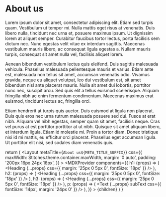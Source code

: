 
# About us

Lorem ipsum dolor sit amet, consectetur adipiscing elit. Etiam sed turpis quam. Vestibulum ut tempor mi. Nulla mattis eget risus at venenatis. Duis libero nulla, tincidunt nec urna et, posuere maximus ipsum. Ut dignissim lorem at aliquet semper. Curabitur faucibus tortor lectus, porta facilisis sem dictum nec. Nunc egestas velit vitae ex interdum sagittis. Maecenas vestibulum mauris libero, ac consequat ligula egestas a. Nullam mauris turpis, consequat sit amet nulla vel, facilisis aliquet lorem.

Aenean bibendum vestibulum lectus quis eleifend. Duis sagittis malesuada vehicula. Phasellus malesuada pellentesque mauris et varius. Etiam ante est, malesuada non tellus sit amet, accumsan venenatis odio. Vivamus gravida, neque eu aliquet volutpat, leo dui vestibulum est, sit amet bibendum nisl ante placerat mauris. Nulla sit amet dui lobortis, porttitor nunc nec, suscipit arcu. Sed quis elit a tellus euismod scelerisque. Aliquam fringilla nibh ac enim fermentum condimentum. Maecenas maximus erat euismod, tincidunt lectus ac, fringilla orci.

Etiam hendrerit at turpis quis auctor. Duis euismod at ligula non placerat. Duis quis eros nec urna rutrum malesuada posuere sed dui. Fusce at erat nibh. Aliquam vel nibh egestas, semper quam sit amet, facilisis neque. Cras vel purus at est porttitor porttitor at ut nibh. Quisque sit amet aliquam libero, et interdum ligula. Etiam id molestie mi. Proin a tortor diam. Donec tristique nisi id mi mattis, eu efficitur orci placerat. Phasellus eget accumsan ligula. Ut porttitor elit nisi, sed sodales diam venenatis quis.

  return (
    <Layout
      metaTitle={`About us${META_TITLE_SUFFIX}`}
      css={{
        maxWidth: Stitches.theme.container.maxWidth,
        margin: '0 auto',
        padding: '200px 16px 24px 16px',
      }}
    >
      <MDXProvider
        components={{
          h1: (props) => (
            <Heading
              {...props}
              css={{ margin: '25px 0 5px 0', fontSize: '18px' }}
            />
          ),
          h2: (props) => (
            <Heading
              {...props}
              css={{ margin: '25px 0 5px 0', fontSize: '18px' }}
            />
          ),
          h3: (props) => (
            <Heading
              {...props}
              css={{ margin: '25px 0 5px 0', fontSize: '18px' }}
            />
          ),
          p: (props) => (
            <Text
              {...props}
              subText
              css={{ fontSize: '14px', margin: '24px 0' }}
            />
          ),
        }}
      >
        {children}
      </MDXProvider>
    </Layout>
  )
}
